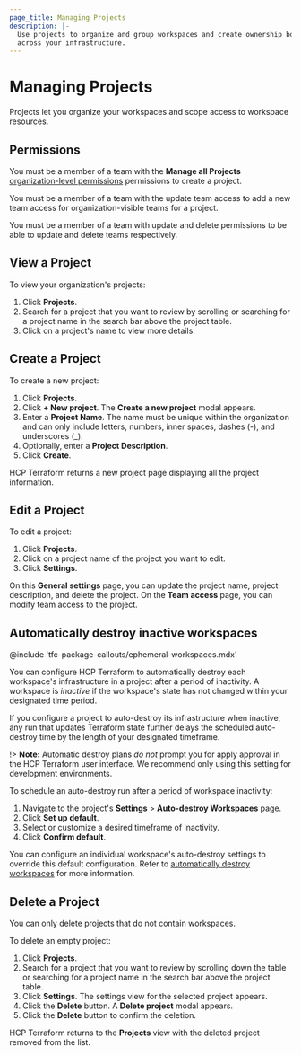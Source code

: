 ```yaml
---
page_title: Managing Projects
description: |-
  Use projects to organize and group workspaces and create ownership boundaries
  across your infrastructure.
---
```


# Managing Projects

Projects let you organize your workspaces and scope access to workspace
resources.

## Permissions

You must be a member of a team with the **Manage all Projects**
[organization-level
permissions](/terraform/cloud-docs/users-teams-organizations/permissions#organization-permissions)
permissions to create a project.

You must be a member of a team with the update team access to add a new team
access for organization-visible teams for a project. 

You must be a member of a team with update and delete permissions to be able to
update and delete teams respectively.

## View a Project

To view your organization's projects:

1. Click **Projects**.
1. Search for a project that you want to review by scrolling or searching for a
   project name in the search bar above the project table.
1. Click on a project's name to view more details.

## Create a Project

To create a new project:

1. Click **Projects**.
1. Click **+ New project**. The **Create a new project** modal appears.
1. Enter a **Project Name**. The name must be unique within the organization and
   can only include letters, numbers, inner spaces, dashes (-), and underscores
   (_).
1. Optionally, enter a **Project Description**.
1. Click **Create**.

HCP Terraform returns a new project page displaying all the project
information.

## Edit a Project

To edit a project:

1. Click **Projects**.
1. Click on a project name of the project you want to edit.
1. Click **Settings**.

On this **General settings** page, you can update the project name, project
description, and delete the project. On the **Team access** page, you can modify
team access to the project. 

## Automatically destroy inactive workspaces 

<!-- BEGIN: TFC:only name:pnp-callout -->
@include 'tfc-package-callouts/ephemeral-workspaces.mdx'
<!-- END: TFC:only name:pnp-callout -->

You can configure HCP Terraform to automatically destroy each workspace's
infrastructure in a project after a period of inactivity. A workspace
is _inactive_ if the workspace's state has not changed within your designated
time period.

If you configure a project to auto-destroy its infrastructure when inactive, 
any run that updates Terraform state further delays the scheduled auto-destroy 
time by the length of your designated timeframe.

!> **Note:** Automatic destroy plans _do not_ prompt you for apply approval in the HCP Terraform user interface. We recommend only using this setting for development environments.

To schedule an auto-destroy run after a period of workspace inactivity:

1. Navigate to the project's **Settings** > **Auto-destroy Workspaces** page.
1. Click **Set up default**.
1. Select or customize a desired timeframe of inactivity.
1. Click **Confirm default**.

You can configure an individual workspace's auto-destroy settings to override
this default configuration. Refer to [automatically destroy workspaces](/terraform/cloud-docs/workspaces/settings/deletion#automatically-destroy) for more information.

## Delete a Project

You can only delete projects that do not contain workspaces.

To delete an empty project:

1. Click **Projects**.
1. Search for a project that you want to review by scrolling down the table or
   searching for a project name in the search bar above the project table.
1. Click **Settings**. The settings view for the selected project appears.
1. Click the **Delete** button. A **Delete project** modal appears.
1. Click the **Delete** button to confirm the deletion.

HCP Terraform returns to the **Projects** view with the deleted project
removed from the list.
